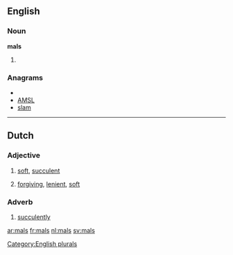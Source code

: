 ==English==

===Noun===
'''mals'''

# {{plural of|[[mal]]}}

===Anagrams===
* {{alphagram|[[alms#English|alms]]}} 
* [[AMSL#English|AMSL]]
* [[slam#English|slam]]

----
==Dutch==
===Adjective===
{{nl-adj|sup=malst}}
# [[soft]], [[succulent]]
# {{figuratively|lang=nl}} [[forgiving]], [[lenient]], [[soft]]

===Adverb===
{{nl-adv|sup=malst}}
# [[succulently]]

[[Category:English plurals]]

[[ar:mals]]
[[fr:mals]]
[[nl:mals]]
[[sv:mals]]